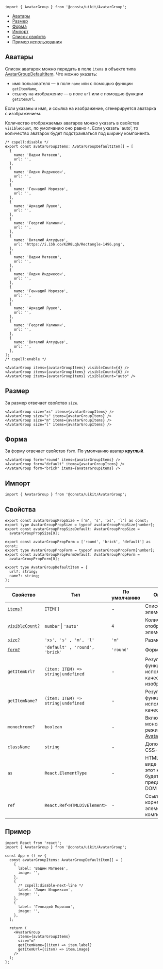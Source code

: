 

```tsx
import { AvatarGroup } from '@consta/uikit/AvatarGroup';
```

<MdxMenu>

- [Аватары](#аватары)
- [Размер](#размер)
- [Форма](#форма)
- [Импорт](#импорт)
- [Список свойств](#свойства)
- [Пример использования](#пример)

</MdxMenu>

## Аватары

Список аватарок можно передать в поле `items` в объекте типа [AvatarGroupDefaultItem](#свойства). Что можно указать:

- имя пользователя — в поле `name` или с помощью функции `getItemName`,
- ссылку на изображение — в поле `url` или с помощью функции `getItemUrl`.

Если указаны и имя, и ссылка на изображение, сгенерируется аватарка с изображением.

Количество отображаемых аватаров можно указать в свойстве `visibleCount`,
по умолчанию оно равно `4`.
Если указать 'auto', то количество аватарок будет подстраиваться под ширину компонента.

```tsx
/* cspell:disable */
export const avatarGroupItems: AvatarGroupDefaultItem[] = [
  {
    name: 'Вадим Матвеев',
    url: '',
  },
  {
    name: 'Лидия Индриксон',
    url: '',
  },
  {
    name: 'Геннадий Морозов',
    url: '',
  },
  {
    name: 'Аркадий Лушко',
    url: '',
  },
  {
    name: 'Георгий Калинин',
    url: '',
  },
  {
    name: 'Виталий Алтуфьев',
    url: 'https://i.ibb.co/K2R8Lqb/Rectangle-1496.png',
  },
  {
    name: 'Вадим Матвеев',
    url: '',
  },
  {
    name: 'Лидия Индриксон',
    url: '',
  },
  {
    name: 'Геннадий Морозов',
    url: '',
  },
  {
    name: 'Аркадий Лушко',
    url: '',
  },
  {
    name: 'Георгий Калинин',
    url: '',
  },
  {
    name: 'Виталий Алтуфьев',
    url: '',
  },
];
/* cspell:enable */

<AvatarGroup items={avatarGroupItems} visibleCount={4} />
<AvatarGroup items={avatarGroupItems} visibleCount={6} />
<AvatarGroup items={avatarGroupItems} visibleCount="auto" />
```

<AvatarGroupExampleCount />

## Размер

За размер отвечает свойство `size`.

```tsx
<AvatarGroup size="xs" items={avatarGroupItems} />
<AvatarGroup size="s" items={avatarGroupItems} />
<AvatarGroup size="m" items={avatarGroupItems} />
<AvatarGroup size="l" items={avatarGroupItems} />
```

<AvatarGroupExampleSize />

## Форма

За форму отвечает свойство `form`. По умолчанию аватар **круглый**.

```tsx
<AvatarGroup form="round" items={avatarGroupItems} />
<AvatarGroup form="default" items={avatarGroupItems} />
<AvatarGroup form="brick" items={avatarGroupItems} />
```

<AvatarGroupExampleForm />

## Импорт

```tsx
import { AvatarGroup } from '@consta/uikit/AvatarGroup';
```

## Свойства

```tsx
export const avatarGroupPropSize = ['m', 's', 'xs', 'l'] as const;
export type AvatarGroupPropSize = typeof avatarGroupPropSize[number];
export const avatarGroupPropSizeDefault: AvatarGroupPropSize =
  avatarGroupPropSize[0];

export const avatarGroupPropForm = ['round', 'brick', 'default'] as const;
export type AvatarGroupPropForm = typeof avatarGroupPropForm[number];
export const avatarGroupPropFormDefault: AvatarGroupPropForm =
  avatarGroupPropForm[0];

export type AvatarGroupDefaultItem = {
  url?: string;
  name?: string;
};
```

| Свойство                    | Тип                                                    | По умолчанию | Описание                                                                                                                                |
| --------------------------- | ------------------------------------------------------ | ------------ | --------------------------------------------------------------------------------------------------------------------------------------- |
| [`items?`](#аватары)        | `ITEM[]`                                               | -            | Список элементов                                                                                                                        |
| [`visibleCount?`](#аватары) | `number` &#124; `'auto'`                               | `4`          | Количество отображаемых элементов                                                                                                       |
| [`size?`](#размер)          | `'xs', 's' , 'm', 'l'`                                 | `'m'`        | Размер аватара                                                                                                                          |
| [`form?`](#форма)           | `'default' , 'round', 'brick'`                         | `'round'`    | Форма аватара                                                                                                                           |
| `getItemUrl?`               | `(item: ITEM) => string`<code>&#124;</code>`undefined` | -            | Результат функции используется в качестве изображения                                                                                   |
| `getItemName?`              | `(item: ITEM) => string`<code>&#124;</code>`undefined` | -            | Результат функции используется в качестве имени                                                                                         |
| `monochrome?`               | `boolean`                                              | -            | Включает монохромный режим ([см. Avatar](##LIBS.LIB.STAND.TAB/lib:uikit/stand:components-avatar-stable/tab:dev/hash:монохромный-режим)) |
| `className`                 | `string`                                               | -            | Дополнительный CSS-класс                                                                                                                |
| `as`                        | `React.ElementType`                                    | -            | HTML-тег, в виде которого этот компонент будет представлен в DOM                                                                        |
| `ref`                       | `React.Ref<HTMLDivElement>`                            | -            | Ссылка на корневой DOM-элемент этого компонента                                                                                         |

## Пример

```tsx
import React from 'react';
import { AvatarGroup } from '@consta/uikit/AvatarGroup';

const App = () => {
  const avatarGroupItems: AvatarGroupDefaultItem[] = [
    {
      label: 'Вадим Матвеев',
      image: '',
    },
    {
      /* cspell:disable-next-line */
      label: 'Лидия Индриксон',
      image: '',
    },
    {
      label: 'Геннадий Морозов',
      image: '',
    },
  ];

  return (
    <AvatarGroup
      items={avatarGroupItems}
      size="m"
      getItemName={(item) => item.label}
      getItemUrl={(item) => item.image}
    />
  );
};
```
